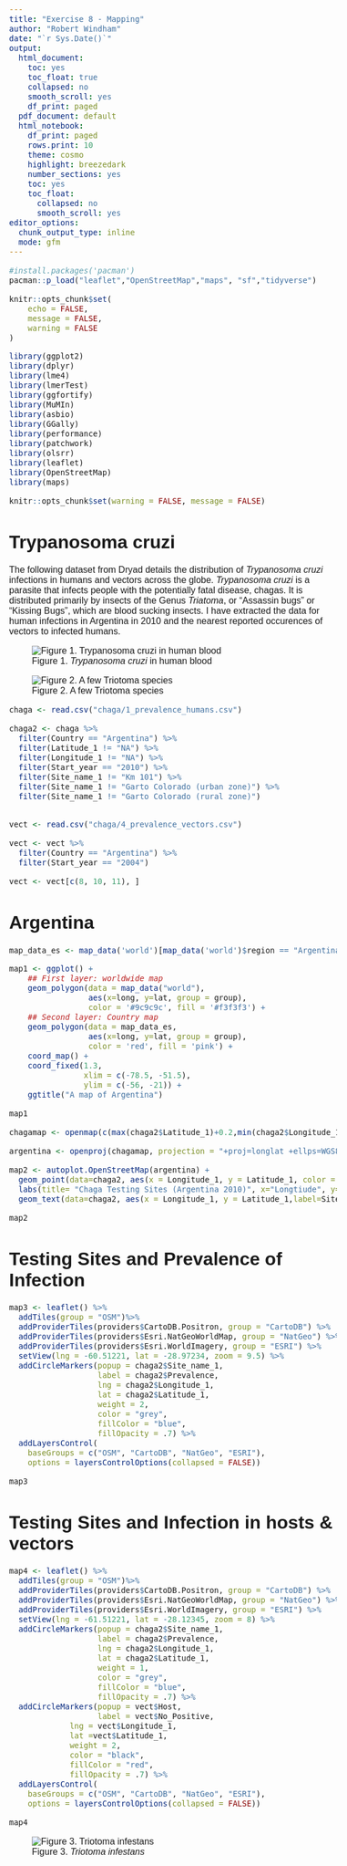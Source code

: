 ```yaml
---
title: "Exercise 8 - Mapping"
author: "Robert Windham"
date: "`r Sys.Date()`"
output:
  html_document:
    toc: yes
    toc_float: true
    collapsed: no
    smooth_scroll: yes
    df_print: paged
  pdf_document: default
  html_notebook:
    df_print: paged
    rows.print: 10
    theme: cosmo
    highlight: breezedark
    number_sections: yes
    toc: yes
    toc_float: 
      collapsed: no
      smooth_scroll: yes
editor_options:
  chunk_output_type: inline
  mode: gfm
---
```





```{=html}
<style type="text/css">

h1.title {
  font-size: 40px;
  font-family: "Times New Roman", Times, serif;
  color: Black;
  text-align: center;
}

h4.author { /* Header 4 - and the author and data headers use this too  */
  font-size: 25px;
  font-family: "Times New Roman", Times, serif;
  font-weight: bold;
  color: #D02349;
  text-align: center;
}

body {
  font-family: Helvetica;
  font-size: 12pt;
}

.zoom {
  transform-origin: 40% 50% 0;
  transition: transform .2s;
  margin: 0 auto;
}
.zoom img{
	width:auto;
	height:auto;	
}
.zoom:hover {
  transform: scale(2);
}

th, td {padding: 5px;}

</style>
```




```r
#install.packages('pacman')
pacman::p_load("leaflet","OpenStreetMap","maps", "sf","tidyverse")
```



```r
knitr::opts_chunk$set(
	echo = FALSE,
	message = FALSE,
	warning = FALSE
)

library(ggplot2)
library(dplyr)
library(lme4)
library(lmerTest)
library(ggfortify)
library(MuMIn)
library(asbio)
library(GGally)
library(performance)
library(patchwork)
library(olsrr)
library(leaflet)
library(OpenStreetMap)
library(maps)

```



```r

knitr::opts_chunk$set(warning = FALSE, message = FALSE)
```




# Trypanosoma cruzi

The following dataset from Dryad details the distribution of *Trypanosoma cruzi* infections in humans and vectors across the globe. *Trypanosoma cruzi* is a parasite that infects people with the potentially fatal disease, chagas. It is distributed primarily by insects of the Genus *Triatoma*, or "Assassin bugs" or "Kissing Bugs", which are blood sucking insects. I have extracted the data for human infections in Argentina in 2010 and the nearest reported occurences of vectors to infected humans. 




![Figure 1. *Trypanosoma cruzi* in human blood](images/chaga.jpg)


![Figure 2. A few Triotoma species](images/triotoma.jpg)




```r
chaga <- read.csv("chaga/1_prevalence_humans.csv")

chaga2 <- chaga %>%
  filter(Country == "Argentina") %>%
  filter(Latitude_1 != "NA") %>%
  filter(Longitude_1 != "NA") %>%
  filter(Start_year == "2010") %>%
  filter(Site_name_1 != "Km 101") %>%
  filter(Site_name_1 != "Garto Colorado (urban zone)") %>%
  filter(Site_name_1 != "Garto Colorado (rural zone)") 


vect <- read.csv("chaga/4_prevalence_vectors.csv")

vect <- vect %>%
  filter(Country == "Argentina") %>%
  filter(Start_year == "2004") 

vect <- vect[c(8, 10, 11), ]


```




# Argentina




```r


map_data_es <- map_data('world')[map_data('world')$region == "Argentina",]

map1 <- ggplot() +
    ## First layer: worldwide map
    geom_polygon(data = map_data("world"),
                 aes(x=long, y=lat, group = group),
                 color = '#9c9c9c', fill = '#f3f3f3') +
    ## Second layer: Country map
    geom_polygon(data = map_data_es,
                 aes(x=long, y=lat, group = group),
                 color = 'red', fill = 'pink') +
    coord_map() +
    coord_fixed(1.3,
                xlim = c(-78.5, -51.5),
                ylim = c(-56, -21)) +
    ggtitle("A map of Argentina") 

map1

```



```r

chagamap <- openmap(c(max(chaga2$Latitude_1)+0.2,min(chaga2$Longitude_1)-0.2),c(min(chaga2$Latitude_1)-0.2,max(chaga2$Longitude_1)+0.2),type='bing')

argentina <- openproj(chagamap, projection = "+proj=longlat +ellps=WGS84 +units=m +no_defs")

```



```r


map2 <- autoplot.OpenStreetMap(argentina) +
  geom_point(data=chaga2, aes(x = Longitude_1, y = Latitude_1, color = "red" ), size = 3, alpha = 0.8) +
  labs(title= "Chaga Testing Sites (Argentina 2010)", x="Longtiude", y="Latitude") + theme(legend.position = "none") +
  geom_text(data=chaga2, aes(x = Longitude_1, y = Latitude_1,label=Site_name_1), color="white", vjust=-.75, fontface="bold")

map2


```



# Testing Sites and Prevalence of Infection




```r


map3 <- leaflet() %>% 
  addTiles(group = "OSM")%>%
  addProviderTiles(providers$CartoDB.Positron, group = "CartoDB") %>%
  addProviderTiles(providers$Esri.NatGeoWorldMap, group = "NatGeo") %>%
  addProviderTiles(providers$Esri.WorldImagery, group = "ESRI") %>%
  setView(lng = -60.51221, lat = -28.97234, zoom = 9.5) %>%
  addCircleMarkers(popup = chaga2$Site_name_1,
                   label = chaga2$Prevalence,
                   lng = chaga2$Longitude_1, 
                   lat = chaga2$Latitude_1,
                   weight = 2,
                   color = "grey",
                   fillColor = "blue",
                   fillOpacity = .7) %>%
  addLayersControl(
    baseGroups = c("OSM", "CartoDB", "NatGeo", "ESRI"),
    options = layersControlOptions(collapsed = FALSE))

map3


```




# Testing Sites and Infection in hosts & vectors




```r

map4 <- leaflet() %>% 
  addTiles(group = "OSM")%>%
  addProviderTiles(providers$CartoDB.Positron, group = "CartoDB") %>%
  addProviderTiles(providers$Esri.NatGeoWorldMap, group = "NatGeo") %>%
  addProviderTiles(providers$Esri.WorldImagery, group = "ESRI") %>%
  setView(lng = -61.51221, lat = -28.12345, zoom = 8) %>%
  addCircleMarkers(popup = chaga2$Site_name_1,
                   label = chaga2$Prevalence,
                   lng = chaga2$Longitude_1, 
                   lat = chaga2$Latitude_1,
                   weight = 1,
                   color = "grey",
                   fillColor = "blue",
                   fillOpacity = .7) %>%
  addCircleMarkers(popup = vect$Host,
                   label = vect$No_Positive,
             lng = vect$Longitude_1,
             lat =vect$Latitude_1,
             weight = 2,
             color = "black",
             fillColor = "red",
             fillOpacity = .7) %>%
  addLayersControl(
    baseGroups = c("OSM", "CartoDB", "NatGeo", "ESRI"),
    options = layersControlOptions(collapsed = FALSE))

map4

```




![Figure 3. *Triotoma infestans*](images/Triatomainfest.jpg)



